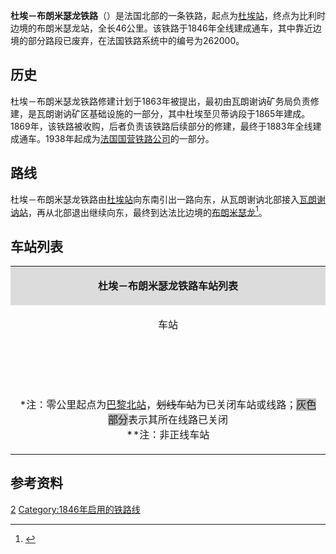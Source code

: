 {{Infobox rail system-route
|collapsed=no
|box_width=
|rail_name=杜埃－布朗米瑟龙铁路<br>{{lang|fr|Ligne de Douai à Blanc-Misseron}}
|banner_color=
|sec_banner_color=
|logo_filename={{法国交通标志/铁路|262000}}
|image_width=
|logo_bgcolor=
|logo_note=
|image =RFN 262 000.png
|imagesize=
|caption=杜埃－布朗米瑟龙铁路路线图
|system_map=
|mapimage_width=
|map_bgcolor=
|locale={{FRA}}
|service_type=
|start=[[杜埃站|杜埃站]]、[[布朗米瑟龙站|布朗米瑟龙站]]
|begin_operation=1846年
|end_operation=
|operation_note=
|system_length=46km
|length_in_operation=45.1km
|total_length=
|status=部分关闭
|line_title=线路
|lines=[[复线铁路|复线铁路]]（杜埃至瓦朗谢讷段）<br>[[单线铁路|单线铁路]]（瓦朗谢讷至布朗米瑟龙段）
|stations=
|route_title=线路
|main_route=
|secondary_route=
|branch_route=
|standard=
|main_stations=[[杜埃站|杜埃站]]、[[索曼站|索曼站]]、[[瓦朗谢讷站|瓦朗谢讷站]]、[[布朗米瑟龙站|布朗米瑟龙站]]
|ridership=
|fleet_size=
|max_speed= 
|track_gauge=
|distance_between_mainlines=
|min_radius=
|max_grade=
|block_signal=
|electrified=25 kV – 50 Hz（杜埃至瓦朗谢讷段）
|depot=
|operator={{法国交通数据|sncf}}
|franchise=
|hq=
|key_person=
|website=
|route_map=
}}
'''杜埃－布朗米瑟龙铁路'''（{{lang-fr|Ligne de Douai à Blanc-Misseron}}）是法国北部的一条铁路，起点为[[杜埃站|杜埃站]]，终点为比利时边境的布朗米瑟龙站，全长46公里。该铁路于1846年全线建成通车，其中靠近边境的部分路段已废弃，在法国铁路系统中的编号为262000。

==历史==

杜埃－布朗米瑟龙铁路修建计划于1863年被提出，最初由瓦朗谢讷矿务局负责修建，是瓦朗谢讷矿区基础设施的一部分，其中杜埃至贝蒂讷段于1865年建成。1869年，该铁路被{{link-fr|法国北部铁路公司|Compagnie des chemins de fer du Nord}}收购，后者负责该铁路后续部分的修建，最终于1883年全线建成通车。1938年起成为[[法国国营铁路公司|法国国营铁路公司]]的一部分。

==路线==
杜埃－布朗米瑟龙铁路由[[杜埃站|杜埃站]]向东南引出一路向东，从瓦朗谢讷北部接入[[瓦朗谢讷站|瓦朗谢讷站]]，再从北部退出继续向东，最终到达法比边境的[[布朗米瑟龙|布朗米瑟龙]]<ref name="geo">{{Cite web|url=https://www.geoportail.gouv.fr/carte|title=Carte|accessdate=2021-04-06|author=Géoportail|language=fr|publisher=Géoportail|archive-url=https://web.archive.org/web/20170129154129/https://www.geoportail.gouv.fr/carte/|archive-date=2017-01-29|dead-url=no}}</ref>。

==车站列表==
{{Main|{{link-fr|杜埃－布朗米瑟龙铁路路线图|Schéma de la ligne de Douai à Blanc-Misseron}}}}
{| class="wikitable mw-collapsible " style="margin:1em auto 1em auto; font-size:smaller"
|colspan="5" align="center" style="background:#DCDCDC"|'''杜埃－布朗米瑟龙铁路车站列表'''
|-
!align="center" |车站
!align="center" |公里数<nowiki>*</nowiki>
!align="center" |交汇路线
!align="center" |本线停靠车种
!align="center" |可换乘交通
|-
|align="center" rowspan=3|{{Arret|Douai|[[杜埃站|杜埃站]]}}
|223.558<ref>注：杜埃－布朗米瑟龙铁路以巴黎北站为起点，且存在联络线直通连接巴黎－里尔铁路的巴黎方向，因此杜埃站的公里数大于实际零起点</ref>
|{{法国交通标志/铁路|272000}} [[巴黎－里尔铁路|巴黎－里尔铁路]]<small>（[[里尔佛兰德站|里尔]]方向）</small>↑<br>{{法国交通标志/铁路|272000}} [[巴黎－里尔铁路|巴黎－里尔铁路]]<small>（[[巴黎北站|巴黎]]/[[阿拉斯站|阿拉斯]]/[[亚眠站|亚眠]]方向）</small>↙
|align="center"|{{法国交通数据|tgv}}<br>{{法国交通数据|ter|hdf}}
|{{法国交通数据|car|59}}<br>{{法国交通标志/杜埃}}
|-
|216.957
|联络线，前往[[巴黎－里尔铁路|{{法国交通标志/铁路]]的[[巴黎北站|巴黎]]方向↖
|
|
|-
|216.970
|{{法国交通标志/铁路|259000}} [[圣瑞斯特昂绍塞－杜埃铁路|圣瑞斯特昂绍塞－杜埃铁路]]<small>（[[圣瑞斯特昂绍塞站|圣瑞斯特昂绍塞]]方向）</small>↙
|
|
|-
|align="center"|{{Arret|Montigny-en-Ostrevent|[[奥斯特勒旺地区蒙蒂尼站|奥斯特勒旺地区蒙蒂尼站]]}}
|222.890
|
|align="center"|{{法国交通数据|ter|hdf}}
|{{法国交通数据/城市公共交通|杜埃}}
|-
|align="center" rowspan=3|{{Arret|Somain|[[索曼站|索曼站]]}}
|229.278
|{{法国交通标志/铁路|258000}} [[欧比尼欧巴克－索曼铁路|欧比尼欧巴克－索曼铁路]]<small>（[[欧比尼欧巴克站|欧比尼欧巴克]]方向）</small>↖
|align="center"|{{法国交通数据|ter|hdf}}
|{{法国交通数据|car|59}}
|-
|229.879
|{{法国交通标志/铁路|250000}} [[比西尼－索曼铁路|比西尼－索曼铁路]]<small>（[[比西尼站|比西尼]]方向）</small>↙
|
|
|-
|231.217
|{{法国交通标志/铁路|268000}} <s>[[索曼－阿吕安铁路|索曼－阿吕安铁路]]<small>（阿吕安方向）</small></s>↘
|
|
|-
|align="center"|{{Arret|Wallers|[[瓦莱尔站|瓦莱尔站]]}}
|238.294
|{{法国交通标志/铁路|256000}} <s>[[德南－圣阿芒莱索铁路|德南－圣阿芒莱索铁路]]<small>（德南方向）</small></s>↖<br>{{法国交通标志/铁路|256000}} <s>[[德南－圣阿芒莱索铁路|德南－圣阿芒莱索铁路]]<small>（圣阿芒莱索方向）</small></s>↘
|align="center"|{{法国交通数据|ter|hdf}}
|{{法国交通数据|car|59}}
|-
|align="center"|{{Arret|Raismes|[[赖姆站|赖姆站]]}}
|244.381
|
|align="center"|{{法国交通数据|ter|hdf}}
|{{法国交通数据|car|59}}<br>{{法国交通数据/城市公共交通|瓦朗谢讷}}
|-
|align="center" rowspan=2|{{Arret|Beuvrages|[[伯夫拉日站|伯夫拉日站]]}}
|246.556
|
|align="center"|{{法国交通数据|ter|hdf}}
|{{法国交通数据/城市公共交通|瓦朗谢讷}}
|-
|246.946
|{{法国交通标志/铁路|307000}} [[里尔－伊尔松铁路|里尔－伊尔松铁路]]<small>（[[里尔佛兰德站|里尔]]方向）</small>↗
|
|
|-
|align="center"|{{Arret|Valenciennes|[[瓦朗谢讷站|瓦朗谢讷站]]}}
|250.021
|{{法国交通标志/铁路|307000}} [[里尔－伊尔松铁路|里尔－伊尔松铁路]]<small>（[[伊尔松站|伊尔松]]方向）</small>↓
|align="center"|{{法国交通数据|ter|hdf}}
|{{法国交通数据|car|59}}<br>{{法国交通数据/城市公共交通|瓦朗谢讷}}
|-
|align="center"|{{Arret|<s>Saint-Saulve|圣索尔沃站</s>}}
|251.901
|
|
|{{法国交通数据|car|59}}<br>{{法国交通数据/城市公共交通|瓦朗谢讷}}
|-
|align="center"|{{Arret|<s>Onnaing|奥南站</s>}}
|255.460
|
|
|
|-
|align="center"|{{Arret|Blanc-Misseron|[[布朗米瑟龙站|布朗米瑟龙站]]}}
|260.128
|
|align="center"|（货运）
|{{法国交通数据|car|59}}
|-style="background: #BDBDBD"
|
|260.928
|{{FRA}}/{{BEL}}边境线
|
|
|-
|colspan=5|<nowiki>*</nowiki>注：零公里起点为[[巴黎北站|巴黎北站]]，<s>划线车站</s>为已关闭车站或线路；<span style="background: #BDBDBD">灰色部分</span>表示其所在线路已关闭<br><nowiki>**</nowiki>注：非正线车站
|}

==参考资料==
{{Reflist}}
[[Category:法国铁路线|2]]
[[Category:1846年启用的铁路线|Category:1846年启用的铁路线]]